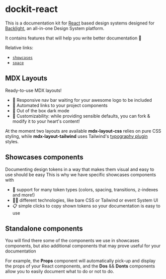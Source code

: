 
# dockit-react

This is a documentation kit for [React](https://reactjs.org/) based design systems designed for [Backlight](https://backlight.dev/), an all-in-one Design System platform.

It contains features that will help you write better documentation 🚀

Relative links:

- [`showcases`](../../showcases/doc/showcases.mdx)
- [`space`](../../space/doc/space.mdx)

## MDX Layouts

Ready-to-use MDX layouts!

- 🎄 Responsive nav bar waiting for your awesome logo to be included
- 📖 Automated links to your project components
- 🌙 Out of the box dark mode
- 🔧 Customizability: while providing sensible defaults, you can fork & modify it to your heart's content!

At the moment two layouts are available
**mdx-layout-css** relies on pure CSS styling, while **mdx-layout-tailwind** uses Tailwind's [typography plugin](https://github.com/tailwindlabs/tailwindcss-typography) styles.

## Showcases components

Documenting design tokens in a way that makes them visual and easy to use should be easy
This is why we have specific showcases components with

- 🔣 support for many token types (colors, spacing, transitions, z-indexes and more!)
- 👨‍💻 different technologies, like bare CSS or Tailwind or event System UI
- 📋 simple clicks to copy shown tokens so your documentation is easy to use

## Standalone components

You will find there some of the components we use in showcases components, but also additional components that may prove useful for your documentation

For example, the **Props** component will automatically pick-up and display the
props of your React components, and the **Dos** && **Donts** components allow
you to easily document what to do or not to do.
